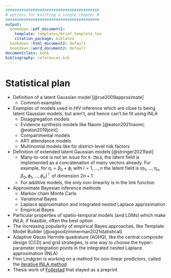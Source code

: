 ```yaml
---
#########################################
# options for knitting a single chapter #
#########################################
output:
  bookdown::pdf_document2:
    template: templates/brief_template.tex
    citation_package: biblatex
  bookdown::html_document2: default
  bookdown::word_document2: default
documentclass: book
bibliography: references.bib
---
```


# Statistical plan {-}
\adjustmtc
\markboth{Statistical plan}{}
<!-- For PDF output, include these two LaTeX commands after unnumbered chapter headings, otherwise the mini table of contents and the running header will show the previous chapter -->

* Definition of a latent Gaussian model [@rue2009approximate]
  * Common examples
* Examples of models used in HIV inference which are close to being latent Gaussian models, but aren't, and hence can't be fit using INLA
  * Disaggregation models
  * Evidence synthesis models like Naomi [@eaton2021naomi; @eaton2019joint]
  * Compartmental models
  * ART attendance models
  * Multinomial models like for district-level risk factors
* Definition of extended latent Gaussian models [@stringer2021fast]
  * Many-to-one is not an issue for `R-INLA`, the latent field is implemented as a concatenation of many vectors already. For example, for $\eta_i = \beta_0 + \phi_i$ with $i = 1, \ldots, n$ the latent field is $(\eta_1, \ldots, \eta_n, \beta_0, \phi_1, \ldots, \phi_n)^\top$ of dimension $2n + 1$
  * For additive models, the only non-linearity is in the link function
* Approximate Bayesian inference methods
  * Markov chain Monte Carlo
  * Variational Bayes
  * Laplace approximation and integrated nested Laplace approximation
  * Empirical Bayes
* Particular properties of spatio-temporal models (and LGMs) which make INLA, if feasible, often the best option
* The increasing popularity of empirical Bayes approaches, like Template Model Builder [@osgoodzimmerman2021statistical]
* Adaptive Gauss Hermite quadrature (AGHQ), like the central composite design (CCD) and grid strategies, is one way to choose the hyper-parameter integration points in the integrated nested Laplace approximation (INLA)
* Finn Lindgren is working on a method for non-linear predictors, called the [iterative INLA method](https://github.com/inlabru-org/inlabru/blob/55896f10d563c14e34cab577b29b733aac051f86/vignettes/method.Rmd)
* Thesis work of [Follestad](https://cds.cern.ch/record/639625/files/sis-2003-305.pdf) that stayed as a preprint

<!-- How does the ecological fallacy relate to aggregated output models -->

